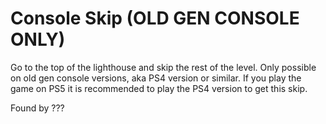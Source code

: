 # Console Skip (OLD GEN CONSOLE ONLY)

Go to the top of the lighthouse and skip the rest of the level.
Only possible on old gen console versions, aka PS4 version or similar. If you play the game on PS5 it is recommended to play the PS4 version to get this skip.

Found by ???